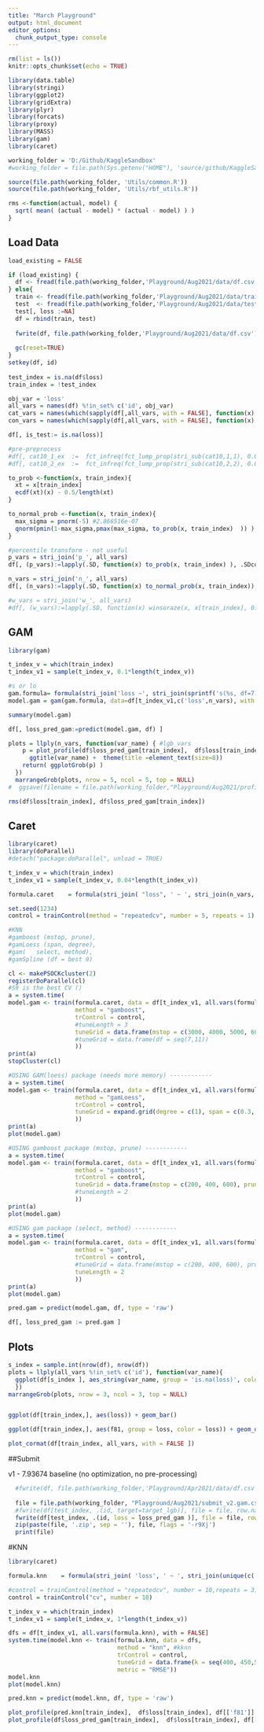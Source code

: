 ---
title: "March Playground"
output: html_document
editor_options: 
  chunk_output_type: console
---

```{r setup, include=FALSE}
rm(list = ls())
knitr::opts_chunk$set(echo = TRUE)

library(data.table)
library(stringi)
library(ggplot2)
library(gridExtra)
library(plyr)
library(forcats)
library(proxy)
library(MASS)
library(gam)
library(caret)

working_folder = 'D:/Github/KaggleSandbox'
#working_folder = file.path(Sys.getenv("HOME"), 'source/github/KaggleSandbox/')

source(file.path(working_folder, 'Utils/common.R'))
source(file.path(working_folder, 'Utils/rbf_utils.R'))

rms <-function(actual, model) {
  sqrt( mean( (actual - model) * (actual - model) ) )
}

```

## Load Data
```{r load_data}
load_existing = FALSE

if (load_existing) {
  df <- fread(file.path(working_folder,'Playground/Aug2021/data/df.csv'), check.names = TRUE)
} else{
  train <- fread(file.path(working_folder,'Playground/Aug2021/data/train.csv'), check.names = TRUE)
  test  <- fread(file.path(working_folder,'Playground/Aug2021/data/test.csv'),  check.names = TRUE) # 1459   80
  test[, loss :=NA]
  df = rbind(train, test)
  
  fwrite(df, file.path(working_folder,'Playground/Aug2021/data/df.csv'))
  
  gc(reset=TRUE)
}
setkey(df, id)
  
test_index = is.na(df$loss)
train_index = !test_index

obj_var = 'loss'
all_vars = names(df) %!in_set% c('id', obj_var)
cat_vars = names(which(sapply(df[,all_vars, with = FALSE], function(x) is.factor(x) | is.character(x) )))
con_vars = names(which(sapply(df[,all_vars, with = FALSE], function(x) is.numeric(x)  )))

df[, is_test:= is.na(loss)]

#pre-preprocess
#df[, cat10_1_ex  :=  fct_infreq(fct_lump_prop(stri_sub(cat10,1,1), 0.005, other_level = "OT")) ]
#df[, cat10_2_ex  :=  fct_infreq(fct_lump_prop(stri_sub(cat10,2,2), 0.005, other_level = "OT")) ]

to_prob <-function(x, train_index){
  xt = x[train_index]
  ecdf(xt)(x) - 0.5/length(xt)
}

to_normal_prob <-function(x, train_index){
  max_sigma = pnorm(-5) #2.866516e-07
  qnorm(pmin(1-max_sigma,pmax(max_sigma, to_prob(x, train_index)  )) )
}

#percentile transform - not useful
p_vars = stri_join('p_', all_vars)
df[, (p_vars):=lapply(.SD, function(x) to_prob(x, train_index) ), .SDcols = all_vars]

n_vars = stri_join('n_', all_vars)
df[, (n_vars):=lapply(.SD, function(x) to_normal_prob(x, train_index)), .SDcols = all_vars]

#w_vars = stri_join('w_', all_vars)
#df[, (w_vars):=lapply(.SD, function(x) winsoraze(x, x[train_index], 0.001) ), .SDcols = all_vars]

```


## GAM

```{r gam, echo=FALSE, eval = FALSE}
library(gam)

t_index_v = which(train_index)
t_index_v1 = sample(t_index_v, 0.1*length(t_index_v))

#s or lo
gam.formula= formula(stri_join('loss ~', stri_join(sprintf('s(%s, df=7)',n_vars), collapse = '+') ))
model.gam = gam(gam.formula, data=df[t_index_v1,c('loss',n_vars), with = FALSE], family=gaussian)

summary(model.gam)

df[, loss_pred_gam:=predict(model.gam, df) ]

plots = llply(n_vars, function(var_name) { #lgb_vars
    p = plot_profile(df$loss_pred_gam[train_index],  df$loss[train_index], df[[var_name]][train_index], bucket_count = 10, error_band = 'normal') +
      ggtitle(var_name) +  theme(title =element_text(size=8))
    return( ggplotGrob(p) )
  })
  marrangeGrob(plots, nrow = 5, ncol = 5, top = NULL)
#  ggsave(filename = file.path(working_folder,"Playground/Aug2021/profiles_gam.pdf"), plot = marrangeGrob(plots, nrow=5, ncol=5), device = 'pdf', width = 14, height = 8.5, dpi = 360)

rms(df$loss[train_index], df$loss_pred_gam[train_index])
```

## Caret

```{r caret, echo=FALSE, eval = FALSE}
library(caret)
library(doParallel)
#detach("package:doParallel", unload = TRUE)

t_index_v = which(train_index)
t_index_v1 = sample(t_index_v, 0.04*length(t_index_v))

formula.caret    = formula(stri_join( "loss", ' ~ ', stri_join(n_vars, collapse = ' + ')))

set.seed(1234)
control = trainControl(method = "repeatedcv", number = 5, repeats = 1)

#KNN
#gamboost (mstop, prune), 
#gamLoess (span, degree), 
#gam(	select, method), 
#gamSpline (df = best 9)

cl <- makePSOCKcluster(2)
registerDoParallel(cl)
#S9 is the best CV ()
a = system.time(
model.gam <- train(formula.caret, data = df[t_index_v1, all.vars(formula.caret), with = FALSE], 
                   method = "gamboost",
                   trControl = control,
                   #tuneLength = 3
                   tuneGrid = data.frame(mstop = c(3000, 4000, 5000, 6000), prune = 'no')
                   #tuneGrid = data.frame(df = seq(7,11))
                   ))
print(a)
stopCluster(cl)

#USING GAM(loess) package (needs more memory) ------------
a = system.time(
model.gam <- train(formula.caret, data = df[t_index_v1, all.vars(formula.caret), with = FALSE], 
                   method = "gamLoess",
                   trControl = control,
                   tuneGrid = expand.grid(degree = c(1), span = c(0.3, 0.5))
                   ))
print(a)
plot(model.gam)

#USING gamboost package (mstop, prune) ------------
a = system.time(
model.gam <- train(formula.caret, data = df[t_index_v1, all.vars(formula.caret), with = FALSE], 
                   method = "gamboost",
                   trControl = control,
                   tuneGrid = data.frame(mstop = c(200, 400, 600), prune = 'no')
                   #tuneLength = 2
                   ))
print(a)
plot(model.gam)

#USING gam package (select, method) ------------
a = system.time(
model.gam <- train(formula.caret, data = df[t_index_v1, all.vars(formula.caret), with = FALSE], 
                   method = "gam",
                   trControl = control,
                   #tuneGrid = data.frame(mstop = c(200, 400, 600), prune = 'no')
                   tuneLength = 2
                   ))
print(a)
plot(model.gam)

pred.gam = predict(model.gam, df, type = 'raw')

df[, loss_pred_gam := pred.gam ]

```


## Plots

```{r plots, echo=FALSE}
s_index = sample.int(nrow(df), nrow(df))
plots = llply(all_vars %!in_set% c('id'), function(var_name){
  ggplot(df[s_index ], aes_string(var_name, group = 'is.na(loss)', color = 'is.na(loss)')) + geom_density(adjust = 0.1) + ggtitle(var_name)
  })
marrangeGrob(plots, nrow = 3, ncol = 3, top = NULL)


ggplot(df[train_index,], aes(loss)) + geom_bar()

ggplot(df[train_index,], aes(f81, group = loss, color = loss)) + geom_density()

plot_cormat(df[train_index, all_vars, with = FALSE ])
```


##Submit 
      
v1  - 7.93674 baseline (no optimization, no pre-processing)

```{r submit, echo=FALSE}
  #fwrite(df, file.path(working_folder,'Playground/Apr2021/data/df.csv'))
 
  file = file.path(working_folder, "Playground/Aug2021/submit_v2.gam.csv")
  #fwrite(df[test_index, .(id, target=target_lgb)], file = file, row.names = FALSE)
  fwrite(df[test_index, .(id, loss = loss_pred_gam )], file = file, row.names = FALSE)
  zip(paste(file, '.zip', sep = ''), file, flags = '-r9Xj')
  print(file)

```

#KNN
```{r knn_regression, eval = FALSE}
library(caret)

formula.knn    = formula(stri_join( 'loss', ' ~ ', stri_join(unique(c('f81')), collapse = ' + ')))

#control = trainControl(method = "repeatedcv", number = 10,repeats = 3)
control = trainControl("cv", number = 10)

t_index_v = which(train_index)
t_index_v1 = sample(t_index_v, 1*length(t_index_v))

dfs = df[t_index_v1, all.vars(formula.knn), with = FALSE]
system.time(model.knn <- train(formula.knn, data = dfs, 
                               method = "knn", #kknn
                               trControl = control,
                               tuneGrid = data.frame(k = seq(400, 450,50)), #use instead of tuneLength
                               metric = "RMSE"))
model.knn
plot(model.knn)

pred.knn = predict(model.knn, df, type = 'raw')

plot_profile(pred.knn[train_index],  df$loss[train_index], df[['f81']][train_index], bucket_count = 100, error_band = 'normal')
plot_profile(df$loss_pred_gam[train_index],  df$loss[train_index], df[['n_f81']][train_index], bucket_count = 100, error_band = 'normal')

```



